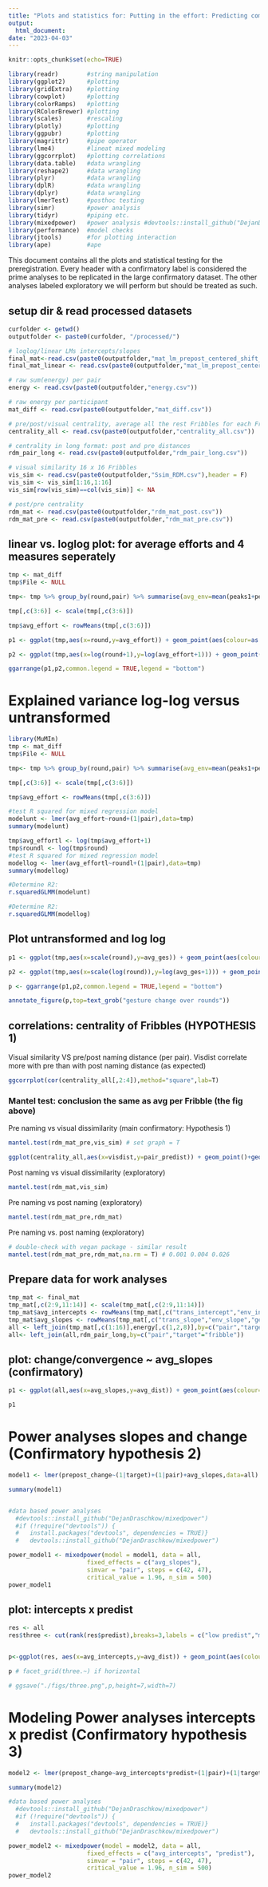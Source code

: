```yaml
---
title: "Plots and statistics for: Putting in the effort: Predicting communicative work based on joint communication effort and conceptual affordances (preliminary results and pre-registration)"
output:
  html_document:
date: "2023-04-03"
---
```


```r
knitr::opts_chunk$set(echo=TRUE)
```


```r
library(readr)        #string manipulation
library(ggplot2)      #plotting
library(gridExtra)    #plotting
library(cowplot)      #plotting
library(colorRamps)   #plotting
library(RColorBrewer) #plotting
library(scales)       #rescaling
library(plotly)       #plotting
library(ggpubr)       #plotting
library(magrittr)     #pipe operator
library(lme4)         #lineat mixed modeling
library(ggcorrplot)   #plotting correlations
library(data.table)   #data wrangling
library(reshape2)     #data wrangling
library(plyr)         #data wrangling
library(dplR)         #data wrangling
library(dplyr)        #data wrangling
library(lmerTest)     #posthoc testing
library(simr)         #power analysis
library(tidyr)        #piping etc.
library(mixedpower)   #power analysis #devtools::install_github("DejanDraschkow/mixedpower")
library(performance)  #model checks
library(jtools)       #for plotting interaction
library(ape)          #ape
```

This document contains all the plots and statistical testing for the preregistration. Every header with a confirmatory label is considered the prime analyses to be replicated in the large confirmatory dataset. The other analyses labeled exploratory we will perform but should be treated as such.

## setup dir & read processed datasets
```r
curfolder <- getwd()
outputfolder <- paste0(curfolder, "/processed/")

# loglog/linear LMs intercepts/slopes
final_mat<-read.csv(paste0(outputfolder,"mat_lm_prepost_centered_shift_one.csv")) 
final_mat_linear <- read.csv(paste0(outputfolder,"mat_lm_prepost_centered_linear.csv")) 

# raw sum(energy) per pair
energy <- read.csv(paste0(outputfolder,"energy.csv"))

# raw energy per participant
mat_diff <- read.csv(paste0(outputfolder,"mat_diff.csv"))

# pre/post/visual centrality, average all the rest Fribbles for each Fribble (result in 1 x 16)
centrality_all <- read.csv(paste0(outputfolder,"centrality_all.csv"))

# centrality in long format: post and pre distances
rdm_pair_long <- read.csv(paste0(outputfolder,"rdm_pair_long.csv"))

# visual similarity 16 x 16 Fribbles
vis_sim <- read.csv(paste0(outputfolder,"Ssim_RDM.csv"),header = F) 
vis_sim <- vis_sim[1:16,1:16]
vis_sim[row(vis_sim)==col(vis_sim)] <- NA

# post/pre centrality
rdm_mat <- read.csv(paste0(outputfolder,"rdm_mat_post.csv"))
rdm_mat_pre <- read.csv(paste0(outputfolder,"rdm_mat_pre.csv"))
```


## linear vs. loglog plot: for average efforts and 4 measures seperately

```r
tmp <- mat_diff
tmp$File <- NULL

tmp<- tmp %>% group_by(round,pair) %>% summarise(avg_env=mean(peaks1+peaks2),avg_ges=mean(gesture1+gesture2),avg_trans=mean(transitions),avg_f0range=mean(range1+range2))

tmp[,c(3:6)] <- scale(tmp[,c(3:6)])

tmp$avg_effort <- rowMeans(tmp[,c(3:6)])

p1 <- ggplot(tmp,aes(x=round,y=avg_effort)) + geom_point(aes(colour=as.factor(pair), group=as.factor(pair)))+ guides(colour="none")+geom_smooth(method='lm', color='black', alpha=0.1)+geom_smooth(method='loess', color='purple', alpha=0.1)+ylab("combined effort")+theme_cowplot()

p2 <- ggplot(tmp,aes(x=log(round+1),y=log(avg_effort+1))) + geom_point(aes(colour=as.factor(pair), group=as.factor(pair)))+geom_smooth(method='loess', color='purple', alpha=0.1)+geom_smooth(method='lm', color='black', alpha=0.1)+ylab("log combined effort")+ theme(legend.position="right")+scale_colour_discrete(name="Pair")+theme_cowplot()

ggarrange(p1,p2,common.legend = TRUE,legend = "bottom")

```

# Explained variance log-log versus untransformed
```r
library(MuMIn)
tmp <- mat_diff
tmp$File <- NULL

tmp<- tmp %>% group_by(round,pair) %>% summarise(avg_env=mean(peaks1+peaks2),avg_ges=mean(gesture1+gesture2),avg_trans=mean(transitions),avg_f0range=mean(range1+range2))

tmp[,c(3:6)] <- scale(tmp[,c(3:6)])

tmp$avg_effort <- rowMeans(tmp[,c(3:6)])

#test R squared for mixed regression model
modelunt <- lmer(avg_effort~round+(1|pair),data=tmp) 
summary(modelunt)

tmp$avg_effortl <- log(tmp$avg_effort+1)
tmp$roundl <- log(tmp$round)
#test R squared for mixed regression model
modellog <- lmer(avg_effortl~roundl+(1|pair),data=tmp) 
summary(modellog)

#Determine R2:
r.squaredGLMM(modelunt) 

#Determine R2:
r.squaredGLMM(modellog) 
```
## Plot untransformed and log log
```r
p1 <- ggplot(tmp,aes(x=scale(round),y=avg_ges)) + geom_point(aes(colour=as.factor(pair), group=as.factor(pair)))+ guides(colour="none")+geom_smooth(method='loess', color='black')+ylab("effort")

p2 <- ggplot(tmp,aes(x=scale(log(round)),y=log(avg_ges+1))) + geom_point(aes(colour=as.factor(pair), group=as.factor(pair)))+geom_smooth(method='lm', color='black')+ylab("log shift effort")+ theme(legend.position="right")+scale_colour_discrete(name="Pair")

p <- ggarrange(p1,p2,common.legend = TRUE,legend = "bottom")

annotate_figure(p,top=text_grob("gesture change over rounds"))

```
## correlations: centrality of Fribbles (HYPOTHESIS 1)
Visual similarity VS pre/post naming distance (per pair). Visdist correlate more with pre than with post naming distance (as expected)
```r
ggcorrplot(cor(centrality_all[,2:4]),method="square",lab=T)
```

### Mantel test: conclusion the same as avg per Fribble (the fig above)

Pre naming vs visual dissimilarity (main confirmatory: Hypothesis 1)

```r
mantel.test(rdm_mat_pre,vis_sim) # set graph = T
```

```r
ggplot(centrality_all,aes(x=visdist,y=pair_predist)) + geom_point()+geom_smooth(method='lm', color='black')+ylab("pre centrality distance")+xlab("visual distance")
```

Post naming vs visual dissimilarity (exploratory)
```r
mantel.test(rdm_mat,vis_sim)
```

Pre naming vs post naming (exploratory)
```r
mantel.test(rdm_mat_pre,rdm_mat)
```

Pre  naming vs. post naming (exploratory)
```r
# double-check with vegan package - similar result
mantel.test(rdm_mat_pre,rdm_mat,na.rm = T) # 0.001 0.004 0.026
```
## Prepare data for work analyses
```r
tmp_mat <- final_mat
tmp_mat[,c(2:9,11:14)] <- scale(tmp_mat[,c(2:9,11:14)])
tmp_mat$avg_intercepts <- rowMeans(tmp_mat[,c("trans_intercept","env_intercept","ges_intercept","f0_intercept")])
tmp_mat$avg_slopes <- rowMeans(tmp_mat[,c("trans_slope","env_slope","ges_slope","f0_slope")])
all <- left_join(tmp_mat[,c(1:16)],energy[,c(1,2,8)],by=c("pair","target"))
all<- left_join(all,rdm_pair_long,by=c("pair","target"="fribble"))
```

## plot: change/convergence ~ avg_slopes (confirmatory)

```r
p1 <- ggplot(all,aes(x=avg_slopes,y=avg_dist)) + geom_point(aes(colour=factor(target), group=pair))+geom_smooth(method='lm', color='black')+ylab("change")+ggtitle("Average slope and change")

p1
```

# Power analyses slopes and change (Confirmatory hypothesis 2)
```r
model1 <- lmer(prepost_change~(1|target)+(1|pair)+avg_slopes,data=all) 

summary(model1)


#data based power analyses
  #devtools::install_github("DejanDraschkow/mixedpower") 
  #if (!require("devtools")) {
  #   install.packages("devtools", dependencies = TRUE)}
  #   devtools::install_github("DejanDraschkow/mixedpower") 

power_model1 <- mixedpower(model = model1, data = all,
                      fixed_effects = c("avg_slopes"),
                      simvar = "pair", steps = c(42, 47),
                      critical_value = 1.96, n_sim = 500)
power_model1
```

## plot: intercepts x predist
```r
res <- all
res$three <- cut(rank(res$predist),breaks=3,labels = c("low predist","mid predist","high predist")) 


p<-ggplot(res, aes(x=avg_intercepts,y=avg_dist)) + geom_point(aes(colour=factor(target), group=pair))+geom_smooth(method='lm', color='black')+ylab("change")+facet_grid(.~three)+ggtitle("Average intercept and change for different Fribble pre naming distances")

p # facet_grid(three.~) if horizontal

# ggsave("./figs/three.png",p,height=7,width=7)
```

# Modeling Power analyses intercepts x predist (Confirmatory hypothesis 3)
```r
model2 <- lmer(prepost_change~avg_intercepts*predist+(1|pair)+(1|target),data=all) 

summary(model2)

#data based power analyses
  #devtools::install_github("DejanDraschkow/mixedpower") 
  #if (!require("devtools")) {
  #   install.packages("devtools", dependencies = TRUE)}
  #   devtools::install_github("DejanDraschkow/mixedpower") 

power_model2 <- mixedpower(model = model2, data = all,
                      fixed_effects = c("avg_intercepts", "predist"),
                      simvar = "pair", steps = c(42, 47),
                      critical_value = 1.96, n_sim = 500)
power_model2
```

